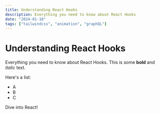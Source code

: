 ```yaml
---
title: Understanding React Hooks
description: Everything you need to know about React Hooks
date: "2024-01-18"
tags: ["tailwindcss", "animation", "graphQL"]
---
```


# Understanding React Hooks

Everything you need to know about React Hooks. This is some **bold** and _italic_ text.

Here's a list:

- A
- B
- C

Dive into React!
